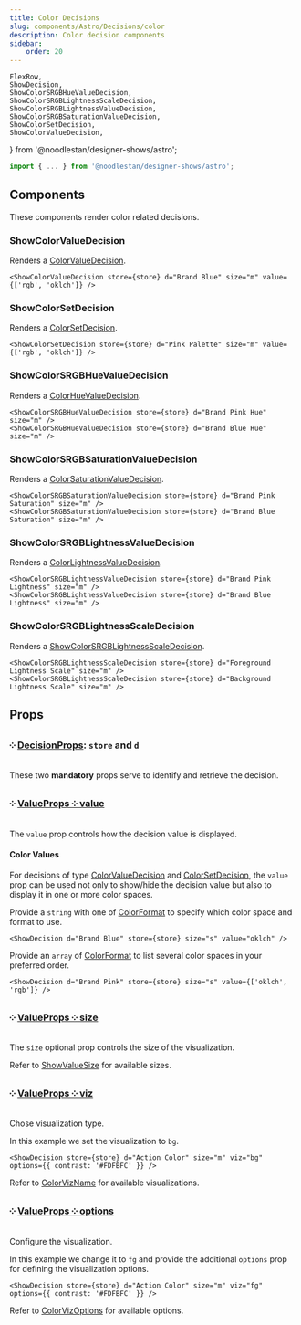 ```yaml
---
title: Color Decisions
slug: components/Astro/Decisions/color
description: Color decision components
sidebar:
    order: 20
---
```


    FlexRow,
    ShowDecision,
    ShowColorSRGBHueValueDecision,
    ShowColorSRGBLightnessScaleDecision,
    ShowColorSRGBLightnessValueDecision,
    ShowColorSRGBSaturationValueDecision,
    ShowColorSetDecision,
    ShowColorValueDecision,
} from '@noodlestan/designer-shows/astro';



```ts
import { ... } from '@noodlestan/designer-shows/astro';
```

## Components

These components render color related decisions.

### ShowColorValueDecision

Renders a [ColorValueDecision](/decision-models/color-value).

```mdx
<ShowColorValueDecision store={store} d="Brand Blue" size="m" value={['rgb', 'oklch']} />
```

<CardGrid>
    <ShowColorValueDecision store={store} d="Brand Blue" size="m" value={['rgb', 'oklch']} />
</CardGrid>

### ShowColorSetDecision

Renders a [ColorSetDecision](/decision-models/color-set).

```mdx
<ShowColorSetDecision store={store} d="Pink Palette" size="m" value={['rgb', 'oklch']} />
```

<CardGrid>
    <ShowColorSetDecision store={store} d="Pink Palette" size="m" value={['rgb', 'oklch']} />
</CardGrid>

### ShowColorSRGBHueValueDecision

Renders a [ColorHueValueDecision](/decision-models/color-srgb-hue-value).

```mdx
<ShowColorSRGBHueValueDecision store={store} d="Brand Pink Hue" size="m" />
<ShowColorSRGBHueValueDecision store={store} d="Brand Blue Hue" size="m" />
```

<CardGrid>
    <ShowColorSRGBHueValueDecision store={store} d="Brand Pink Hue" size="m" />
    <ShowColorSRGBHueValueDecision store={store} d="Brand Blue Hue" size="m" />
</CardGrid>

### ShowColorSRGBSaturationValueDecision

Renders a [ColorSaturationValueDecision](/decision-models/color-srgb-saturation-value).

```mdx
<ShowColorSRGBSaturationValueDecision store={store} d="Brand Pink Saturation" size="m" />
<ShowColorSRGBSaturationValueDecision store={store} d="Brand Blue Saturation" size="m" />
```

<CardGrid>
    <ShowColorSRGBSaturationValueDecision store={store} d="Brand Pink Saturation" size="m" />
    <ShowColorSRGBSaturationValueDecision store={store} d="Brand Blue Saturation" size="m" />
</CardGrid>

### ShowColorSRGBLightnessValueDecision

Renders a [ColorLightnessValueDecision](/decision-models/color-srgb-lightness-value).

```mdx
<ShowColorSRGBLightnessValueDecision store={store} d="Brand Pink Lightness" size="m" />
<ShowColorSRGBLightnessValueDecision store={store} d="Brand Blue Lightness" size="m" />
```

<CardGrid>
    <ShowColorSRGBLightnessValueDecision store={store} d="Brand Pink Lightness" size="m" />
    <ShowColorSRGBLightnessValueDecision store={store} d="Brand Blue Lightness" size="m" />
</CardGrid>

### ShowColorSRGBLightnessScaleDecision

Renders a [ShowColorSRGBLightnessScaleDecision](/decision-models/color-srgb-lightness-scale).

```mdx
<ShowColorSRGBLightnessScaleDecision store={store} d="Foreground Lightness Scale" size="m" />
<ShowColorSRGBLightnessScaleDecision store={store} d="Background Lightness Scale" size="m" />
```

<CardGrid>
    <ShowColorSRGBLightnessScaleDecision store={store} d="Foreground Lightness Scale" size="m" />
    <ShowColorSRGBLightnessScaleDecision store={store} d="Background Lightness Scale" size="m" />
</CardGrid>

## Props

### ༶ [DecisionProps](/components/Astro/Props): `store` and `d`

These two **mandatory** props serve to identify and retrieve the decision.

### ༶ [ValueProps ༶ value](/components/Astro/Props/#-value-true-boolean--string--object)

The `value` prop controls how the decision value is displayed.

#### Color Values

For decisions of type [ColorValueDecision](/decision-models/color-value) and
[ColorSetDecision](/decision-models/color-set), the `value` prop can be used
not only to show/hide the decision value but also to display
it in one or more color spaces.

Provide a `string` with one of [ColorFormat](/api/designer-decisions/Types/ColorFormat/)
to specify which color space and format to use.

```mdx
<ShowDecision d="Brand Blue" store={store} size="s" value="oklch" />
```

<FlexRow vpad>
    <ShowDecision d="Brand Pink" store={store} size="s" value={'oklch'} />
</FlexRow>

Provide an `array` of [ColorFormat](/api/designer-decisions/Types/ColorFormat/)
to list several color spaces in your preferred order.

```mdx
<ShowDecision d="Brand Pink" store={store} size="s" value={['oklch', 'rgb']} />
```

<FlexRow vpad>
    <ShowDecision d="Brand Pink" store={store} size="s" value={['oklch', 'rgb']} />
</FlexRow>

### ༶ [ValueProps ༶ size](/components/Astro/Props#-size-auto-showvaluesize)

The `size` optional prop controls the size of the visualization.

Refer to [ShowValueSize](/api/designer-shows/Types/ShowValueSize) for available sizes.

### ༶ [ValueProps ༶ viz](/components/Astro/Props/#-viz-true-boolean--string)

Chose visualization type.

In this example we set the visualization to `bg`.

```mdx
<ShowDecision store={store} d="Action Color" size="m" viz="bg" options={{ contrast: '#FDFBFC' }} />
```

<CardGrid>
    <ShowDecision
        store={store}
        d="Action Color"
        size="m"
        viz="bg"
        options={{ contrast: '#FDFBFC' }}
    />
</CardGrid>

Refer to [ColorVizName](/api/designer-shows/Types/ColorVizName) for available visualizations.

### ༶ [ValueProps ༶ options](/components/Astro/Props/#-options-optional-object)

Configure the visualization.

In this example we change it to `fg` and provide the
additional `options` prop for defining the visualization options.

```mdx
<ShowDecision store={store} d="Action Color" size="m" viz="fg" options={{ contrast: '#FDFBFC' }} />
```

<CardGrid>
    <ShowDecision
        store={store}
        d="Action Color"
        size="m"
        viz="fg"
        options={{ mode: 'text', contrast: '#FDFBFC' }}
    />
</CardGrid>

Refer to [ColorVizOptions](/api/designer-shows/Types/ColorVizOptions) for available options.
